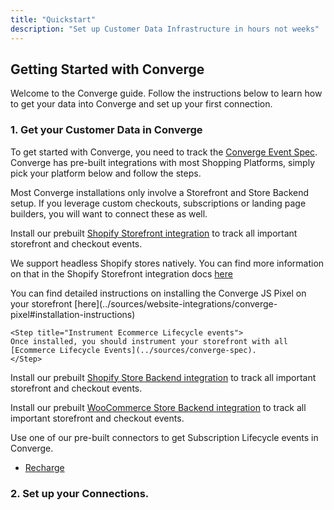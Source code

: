 ```yaml
---
title: "Quickstart"
description: "Set up Customer Data Infrastructure in hours not weeks"
---
```




## Getting Started with Converge 

Welcome to the Converge guide. Follow the instructions below to learn how to get your data into Converge and set up your first connection.

### 1. Get your Customer Data in Converge

To get started with Converge, you need to track the [Converge Event Spec](../sources/converge-spec).
Converge has pre-built integrations with most Shopping Platforms, simply pick your platform below and follow the steps.

<Note> Most Converge installations only involve a Storefront and Store Backend setup. If you leverage custom checkouts, subscriptions or landing page builders, you will want to connect these as well. </Note>

<AccordionGroup>
<Accordion icon="globe" title="Connect your Storefront">
<Tabs>
<Tab title="Shopify"> 

  Install our prebuilt [Shopify Storefront integration](../sources/website-integrations/shopify#installation-instruction) to track all important storefront and checkout events.
 
  <Info> We support headless Shopify stores natively. You can find more information on that in the Shopify Storefront integration docs [here](../sources/website-integrations/shopify#installation-instruction) </Info>
</Tab>

<Tab title="Custom"> 
  <Steps>
   <Step title="Install the Converge JS Pixel">
     You can find detailed instructions on installing the Converge JS Pixel on your storefront [here](../sources/website-integrations/converge-pixel#installation-instructions)
    </Step>
    
    <Step title="Instrument Ecommerce Lifecycle events">
    Once installed, you should instrument your storefront with all [Ecommerce Lifecycle Events](../sources/converge-spec).
    </Step>
  </Steps>
</Tab>
</Tabs>
</Accordion>

<Accordion icon="store" title="Connect your Store Backend">
 <Tabs>
<Tab title="Shopify"> 

  Install our prebuilt [Shopify Store Backend integration](../sources/server-integrations/shopify#installation-instruction) to track all important storefront and checkout events.

</Tab>

<Tab title="WooCommerce"> 

  Install our prebuilt [WooCommerce Store Backend integration](../sources/server-integrations/woocommerce#installation-instruction) to track all important storefront and checkout events.

</Tab>

<Tab title="Custom"> 
</Tab>
</Tabs>
</Accordion>

<Accordion icon="database" title="Connect other Datasources">
 <Tabs>
<Tab title="Subscriptions"> 

  Use one of our pre-built connectors to get Subscription Lifecycle events in Converge.
  - [Recharge](../sources/server-integrations/recharge#installation-instruction)

</Tab>

<Tab title="Landing Page Builders"> 
</Tab>
</Tabs>
</Accordion>
</AccordionGroup>

### 2. Set up your Connections.